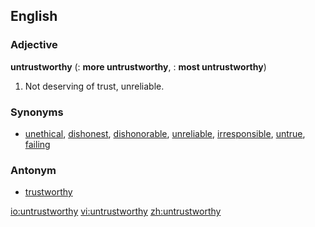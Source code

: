 ==English==

===Adjective===
'''untrustworthy'''  ({{compar}}: '''more untrustworthy''', {{superl}}: '''most untrustworthy''')

# Not deserving of trust, unreliable.

===Synonyms===
* [[unethical]], [[dishonest]], [[dishonorable]], [[unreliable]], [[irresponsible]],  [[untrue]], [[failing]]

===Antonym===
* [[trustworthy]]

[[io:untrustworthy]]
[[vi:untrustworthy]]
[[zh:untrustworthy]]